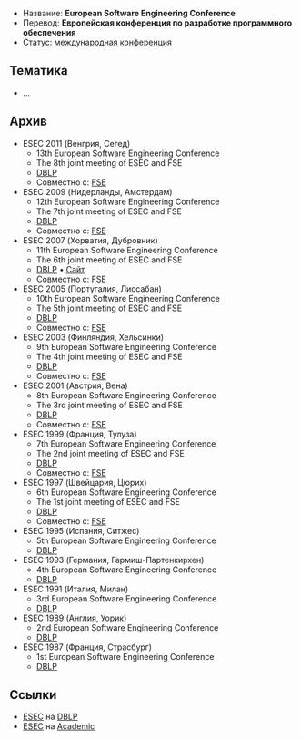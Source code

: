 * Название: '''European Software Engineering Conference'''
* Перевод: '''Европейская конференция по разработке программного обеспечения'''
* Статус: [[International-Conference|международная конференция]]

== Тематика ==
* …

== Архив ==
* ESEC 2011 (Венгрия, Сегед)
** 13th European Software Engineering Conference
** The 8th joint meeting of ESEC and FSE
** [http://dblp.uni-trier.de/db/conf/sigsoft/fse2011.html DBLP]
** Совместно с: [[FSE]]
* ESEC 2009 (Нидерланды, Амстердам)
** 12th European Software Engineering Conference
** The 7th joint meeting of ESEC and FSE
** [http://dblp.uni-trier.de/db/conf/sigsoft/fse2009.html DBLP]
** Совместно с: [[FSE]]
* ESEC 2007 (Хорватия, Дубровник)
** 11th European Software Engineering Conference
** The 6th joint meeting of ESEC and FSE
** [http://dblp.uni-trier.de/db/conf/sigsoft/fse2007.html DBLP] • [http://www.idt.mdh.se/esec-fse-2007/ Сайт]
** Совместно с: [[FSE]]
* ESEC 2005 (Португалия, Лиссабан)
** 10th European Software Engineering Conference
** The 5th joint meeting of ESEC and FSE
** [http://dblp.uni-trier.de/db/conf/sigsoft/fse2005.html DBLP]
** Совместно с: [[FSE]]
* ESEC 2003 (Финляндия, Хельсинки)
** 9th European Software Engineering Conference
** The 4th joint meeting of ESEC and FSE
** [http://dblp.uni-trier.de/db/conf/sigsoft/fse2003.html DBLP]
** Совместно с: [[FSE]]
* ESEC 2001 (Австрия, Вена)
** 8th European Software Engineering Conference
** The 3rd joint meeting of ESEC and FSE
** [http://dblp.uni-trier.de/db/conf/sigsoft/fse2001.html DBLP]
** Совместно с: [[FSE]]
* ESEC 1999 (Франция, Тулуза)
** 7th European Software Engineering Conference
** The 2nd joint meeting of ESEC and FSE
** [http://dblp.uni-trier.de/db/conf/esec/esec99.html DBLP]
** Совместно с: [[FSE]]
* ESEC 1997 (Швейцария, Цюрих)
** 6th European Software Engineering Conference
** The 1st joint meeting of ESEC and FSE
** [http://dblp.uni-trier.de/db/conf/esec/esec97.html DBLP]
** Совместно с: [[FSE]]
* ESEC 1995 (Испания, Ситжес)
** 5th European Software Engineering Conference
** [http://dblp.uni-trier.de/db/conf/esec/esec95.html DBLP]
* ESEC 1993 (Германия, Гармиш-Партенкирхен)
** 4th European Software Engineering Conference
** [http://dblp.uni-trier.de/db/conf/esec/esec93.html DBLP]
* ESEC 1991 (Италия, Милан)
** 3rd European Software Engineering Conference
** [http://dblp.uni-trier.de/db/conf/esec/esec91.html DBLP]
* ESEC 1989 (Англия, Уорик)
** 2nd European Software Engineering Conference
** [http://dblp.uni-trier.de/db/conf/esec/esec89.html DBLP]
* ESEC 1987 (Франция, Страсбург)
** 1st European Software Engineering Conference
** [http://dblp.uni-trier.de/db/conf/esec/esec87.html DBLP]

== Ссылки ==
* [http://dblp.uni-trier.de/db/conf/esec/ ESEC] на [[DBLP]]
* [http://academic.research.microsoft.com/Conference/682/ ESEC] на [[Academic]]
